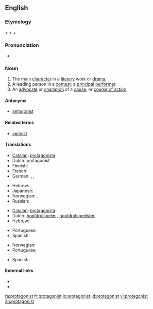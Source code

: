 ==English==
{{wikipedia}}

===Etymology===
< {{AGr.}} {{term|πρωταγωνιστές|sc=polytonic|tr=protagonistes||a chief actor}} < {{term|πρῶτος|sc=polytonic|tr=protos||first}} + {{term|ἀγωνιστής||a combatant, pleader, actor|tr=agōnistēs|lang=grc|sc=polytonic}}

===Pronunciation===
* {{audio|en-us-protagonist.ogg|Audio (US)}}

===Noun===
{{en-noun}}

# The main [[character]] in a [[literary]] work or [[drama]].
# A leading person in a [[contest]]; a [[principal]] [[performer]].
# An [[advocate]] or [[champion]] of a [[cause]], or [[course of action]].

====Antonyms====
* [[antagonist]]

====Related terms====
* [[agonist]]

====Translations====
{{trans-top|main character}}
* [[Catalan]]: [[protagonista]] {{m|f}}
* Dutch: protagonist {{m|f}}
* Finnish: {{t|fi|päähenkilö}}
* French: {{t+|fr|protagoniste}}
* German: {{t+|de|Protagonist|m}}, {{t|de|Protagonistin|f}}, {{t|de|Hauptfigur|f}}
{{trans-mid}}
* Hebrew: {{he-translation|דמות ראשית|damút rashít}} {{f}}, {{he-translation|גיבור|gibor}} {{m}}
* Japanese: {{t-|ja|主人公|tr=しゅじんこう, shujinkou|sc=Jpan}}
* Norwegian: {{t|no|hovedperson|m}}, {{t-|no|protagonist|m}}
* Russian: {{t+|ru|герой|m|tr=gerój|sc=Cyrl}}
{{trans-bottom}}

{{trans-top|leading person in a contest}}
* [[Catalan]]: [[protagonista]] {{m|f}}
* Dutch: [[hoofdrolspeler]] {{m}}, [[hoofdrolspeelster]] {{f}}
* Hebrew: {{he-translation|מוביל|movil}} {{m}}
{{trans-mid}}
* Portuguese: {{t-|pt|protagonista|m|f}}
* Spanish: {{t+|es|protagonista|m|f}}
{{trans-bottom}}

{{trans-top|advocate}}
* Norwegian: {{t-|no|protagonist|m}}
* Portuguese: {{t-|pt|protagonista|m|f}}
{{trans-mid}}
* Spanish: {{t+|es|protagonista|m|f}}
{{trans-bottom}}

====External links====
* {{R:Webster 1913}}
* {{R:Century 1911}}

[[fa:protagonist]]
[[fr:protagonist]]
[[io:protagonist]]
[[id:protagonist]]
[[vi:protagonist]]
[[zh:protagonist]]